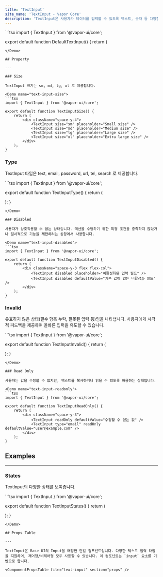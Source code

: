 ```yaml
---
title: 'TextInput'
site_name: 'TextInput - Vapor Core'
description: 'TextInput은 사용자가 데이터를 입력할 수 있도록 텍스트, 숫자 등 다양한 형식의 입력 필드를 제공합니다.'
---
```


<Demo name="default-text-input">
```tsx
import { TextInput } from '@vapor-ui/core';

export default function DefaultTextInput() {
    return <TextInput />
}
```
</Demo>

## Property

---

### Size

TextInput 크기는 sm, md, lg, xl 로 제공합니다.

<Demo name="text-input-size">
```tsx
import { TextInput } from '@vapor-ui/core';

export default function TextInputSize() {
    return (
        <div className="space-y-4">
            <TextInput size="sm" placeholder="Small size" />
            <TextInput size="md" placeholder="Medium size" />
            <TextInput size="lg" placeholder="Large size" />
            <TextInput size="xl" placeholder="Extra large size" />
        </div>
    );
}
```
</Demo>

### Type

TextInput 타입은 text, email, password, url, tel, search 로 제공합니다.

<Demo name="text-input-type">
```tsx
import { TextInput } from '@vapor-ui/core';

export default function TextInputType() {
    return (
        <div className="space-y-4">
            <TextInput type="text" placeholder="type='text'" />
            <TextInput type="email" placeholder="type='email'" />
            <TextInput type="password" placeholder="type='password'" />
        </div>
    );
}
```
</Demo>

### Disabled

사용자가 상호작용할 수 없는 상태입니다. 액션을 수행하기 위한 특정 조건을 충족하지 않았거나 일시적으로 기능을 제한하려는 상황에서 사용합니다.

<Demo name="text-input-disabled">
```tsx
import { TextInput } from '@vapor-ui/core';

export default function TextInputDisabled() {
    return (
        <div className="space-y-3 flex flex-col">
            <TextInput disabled placeholder="비활성화된 입력 필드" />
            <TextInput disabled defaultValue="기본 값이 있는 비활성화 필드" />
        </div>
    );
}
```
</Demo>

### Invalid

유효하지 않은 상태(필수 항목 누락, 잘못된 입력 등)임을 나타냅니다. 사용자에게 시각적 피드백을 제공하여 올바른 입력을 유도할 수 있습니다.

<Demo name="text-input-invalid">
```tsx
import { TextInput } from '@vapor-ui/core';

export default function TextInputInvalid() {
    return (
        <div className="space-y-3">
            <TextInput
                type="email"
                invalid
                placeholder="잘못된 이메일 형식"
                defaultValue="invalid-email"
            />
            <TextInput invalid placeholder="필수 입력 항목" />
        </div>
    );
}
```
</Demo>

### Read Only

사용자는 값을 수정할 수 없지만, 텍스트를 복사하거나 읽을 수 있도록 허용하는 상태입니다.

<Demo name="text-input-readonly">
```tsx
import { TextInput } from '@vapor-ui/core';

export default function TextInputReadOnly() {
    return (
        <div className="space-y-3">
            <TextInput readOnly defaultValue="수정할 수 없는 값" />
            <TextInput type="email" readOnly defaultValue="user@example.com" />
        </div>
    );
}
```
</Demo>

## Examples

---

### States

TextInput의 다양한 상태를 보여줍니다.

<Demo name="text-input-states">
```tsx
import { TextInput } from '@vapor-ui/core';

export default function TextInputStates() {
    return (
        <div className="space-y-4">
            <TextInput placeholder="Default state" />
            <TextInput disabled placeholder="Disabled state" />
            <TextInput invalid placeholder="Invalid state" />
            <TextInput readOnly value="Read only value" />
        </div>
    );
}
```
</Demo>

## Props Table

---

TextInput은 Base UI의 Input을 래핑한 단일 컴포넌트입니다. 다양한 텍스트 입력 타입을 지원하며, 제어형/비제어형 모두 사용할 수 있습니다. 이 컴포넌트는 `input` 요소를 기반으로 합니다.

<ComponentPropsTable file="text-input" section="props" />
